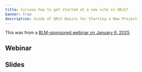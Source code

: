 ```yaml
---
title: Curious how to get started at a new site in QRiS?
banner: true
description: Guide of QRiS Basics for Starting a New Project 
---
```


This was from a [BLM-sponsored webinar on January 6, 2025](https://www.riverscapes.net/networks/events/109648).

## Webinar 

<YouTubeEmbed videoId="qS4uZk56w" />

## Slides

<GoogleSlides
  src="https://docs.google.com/presentation/d/e/2PACX-1vTa7XkdHvorZr83yIoTPi3xBlJCNvh8bTF4AvaYfeRX6IcjYQGpdr3AviA1fLkdB_mP1NnoH6-ddka_/embed?start=false&amp;loop=true&amp;delayms=3000"
  width={800}
  height={600}
/>